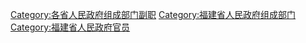 [[Category:各省人民政府组成部门副职|Category:各省人民政府组成部门副职]]
[[Category:福建省人民政府组成部门|Category:福建省人民政府组成部门]]
[[Category:福建省人民政府官员|Category:福建省人民政府官员]]